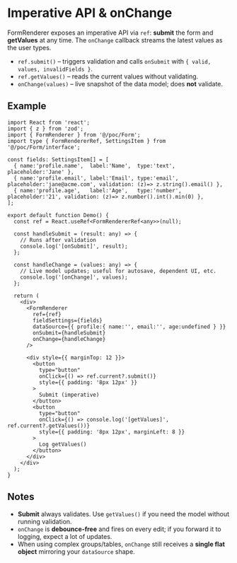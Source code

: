 

<Meta title="poc/FormRenderer/Imperative & OnChange" />

# Imperative API & onChange
FormRenderer exposes an imperative API via `ref`: **submit** the form and **getValues** at any time. The `onChange` callback streams the latest values as the user types.

- `ref.submit()` – triggers validation and calls `onSubmit` with `{ valid, values, invalidFields }`.
- `ref.getValues()` – reads the current values without validating.
- `onChange(values)` – live snapshot of the data model; does **not** validate.


## Example
```tsx
import React from 'react';
import { z } from 'zod';
import { FormRenderer } from '@/poc/Form';
import type { FormRendererRef, SettingsItem } from '@/poc/Form/interface';

const fields: SettingsItem[] = [
  { name:'profile.name',  label:'Name',  type:'text',   placeholder:'Jane' },
  { name:'profile.email', label:'Email', type:'email',  placeholder:'jane@acme.com', validation: (z)=> z.string().email() },
  { name:'profile.age',   label:'Age',   type:'number', placeholder:'21', validation: (z)=> z.number().int().min(0) },
];

export default function Demo() {
  const ref = React.useRef<FormRendererRef<any>>(null);

  const handleSubmit = (result: any) => {
    // Runs after validation
    console.log('[onSubmit]', result);
  };

  const handleChange = (values: any) => {
    // Live model updates; useful for autosave, dependent UI, etc.
    console.log('[onChange]', values);
  };

  return (
    <div>
      <FormRenderer
        ref={ref}
        fieldSettings={fields}
        dataSource={{ profile:{ name:'', email:'', age:undefined } }}
        onSubmit={handleSubmit}
        onChange={handleChange}
      />

      <div style={{ marginTop: 12 }}>
        <button
          type="button"
          onClick={() => ref.current?.submit()}
          style={{ padding: '8px 12px' }}
        >
          Submit (imperative)
        </button>
        <button
          type="button"
          onClick={() => console.log('[getValues]', ref.current?.getValues())}
          style={{ padding: '8px 12px', marginLeft: 8 }}
        >
          Log getValues()
        </button>
      </div>
    </div>
  );
}
```


## Notes
- **Submit** always validates. Use `getValues()` if you need the model without running validation.
- `onChange` is **debounce‑free** and fires on every edit; if you forward it to logging, expect a lot of updates.
- When using complex groups/tables, `onChange` still receives a **single flat object** mirroring your `dataSource` shape.
